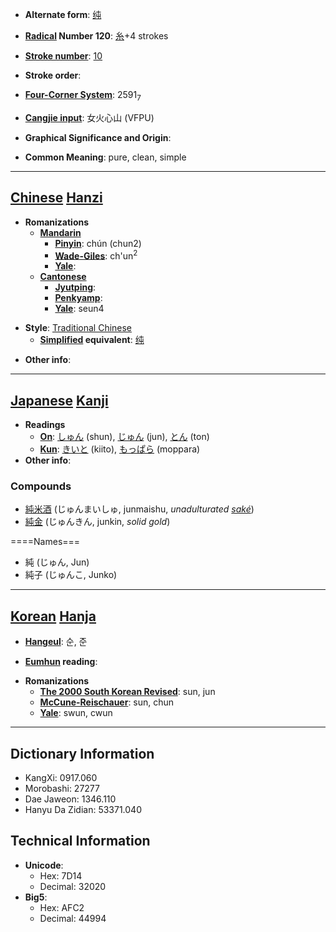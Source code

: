 * '''Alternate form''': [[纯]]

* '''[[Wiktionary:Chinese radical index| Radical]] Number 120''': [[Wiktionary:Chinese radical index 糸|糸]]+4 strokes

* '''[[Wiktionary:Chinese total strokes index|Stroke number]]''': [[Wiktionary:Chinese total strokes index 10|10]]

* '''Stroke order''': 

* '''[[Wiktionary:Chinese four corner index|Four-Corner System]]''': 2591<sub>7</sub>

* '''[[Wiktionary:Chinese Cangjie index|Cangjie input]]''': 女火心山 (VFPU)

* '''Graphical Significance and Origin''': 

* '''Common Meaning''': pure, clean, simple

----

== [[Chinese]] [[Hanzi]] ==

* '''Romanizations'''
** '''[[Mandarin]]'''
*** '''[[Pinyin]]''': chún (chun2)
*** '''[[Wade-Giles]]''': ch'un<sup>2</sup>
*** '''[[Yale]]''': 
** '''[[Cantonese]]'''
*** '''[[Jyutping]]''':
*** '''[[Penkyamp]]''': 
*** '''[[Yale]]''': seun4

* '''Style''': [[Traditional Chinese]] 
** '''[[Simplified Chinese|Simplified]] equivalent''': [[纯]]

* '''Other info''': 

----

== [[Japanese]] [[Kanji]] ==

* '''Readings'''
** '''[[On]]''': [[しゅん]] (shun), [[じゅん]] (jun), [[とん]] (ton)
** '''[[Kun]]''': [[きいと]] (kiito), [[もっぱら]] (moppara)
* '''Other info''':  

=== Compounds ===
* [[純米酒]] (じゅんまいしゅ, junmaishu, ''unadulturated [[saké]]'')
* [[純金]] (じゅんきん, junkin, ''solid gold'')

====Names===
* 純 (じゅん, Jun)
* 純子 (じゅんこ, Junko)




----

== [[Korean]] [[Hanja]] ==

* '''[[Hangeul]]''': 순, 준

* '''[[Eumhun]] reading''': 

* '''Romanizations'''
** '''[[The 2000 South Korean Revised Romanization|The 2000 South Korean Revised]]''': sun, jun
** '''[[McCune-Reischauer]]''': sun, chun
** '''[[Yale]]''': swun, cwun

----

== Dictionary Information ==

* KangXi: 0917.060
* Morobashi: 27277
* Dae Jaweon: 1346.110
* Hanyu Da Zidian: 53371.040

== Technical Information ==

* '''Unicode''':
** Hex: 7D14
** Decimal: 32020
* '''Big5''':
** Hex: AFC2
** Decimal: 44994